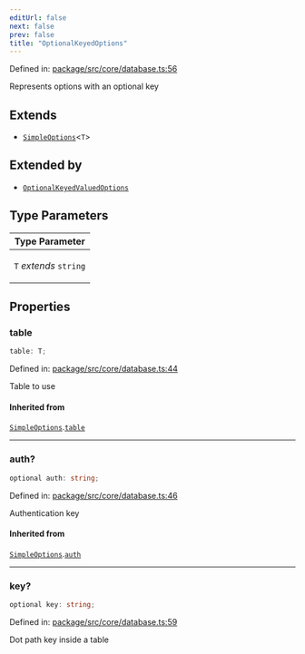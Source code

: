 ```yaml
---
editUrl: false
next: false
prev: false
title: "OptionalKeyedOptions"
---
```


Defined in: [package/src/core/database.ts:56](https://github.com/KingsBeCattz/ezdd/blob/8128187f4e3c49c29f09b0ea64f2ec7d4b54b8e5/package/src/core/database.ts#L56)

Represents options with an optional key

## Extends

- [`SimpleOptions`](/ezdb/reference/interfaces/simpleoptions/)\<`T`\>

## Extended by

- [`OptionalKeyedValuedOptions`](/ezdb/reference/interfaces/optionalkeyedvaluedoptions/)

## Type Parameters

<table>
<thead>
<tr>
<th>Type Parameter</th>
</tr>
</thead>
<tbody>
<tr>
<td>

`T` *extends* `string`

</td>
</tr>
</tbody>
</table>

## Properties

### table

```ts
table: T;
```

Defined in: [package/src/core/database.ts:44](https://github.com/KingsBeCattz/ezdd/blob/8128187f4e3c49c29f09b0ea64f2ec7d4b54b8e5/package/src/core/database.ts#L44)

Table to use

#### Inherited from

[`SimpleOptions`](/ezdb/reference/interfaces/simpleoptions/).[`table`](/ezdb/reference/interfaces/simpleoptions/#table)

***

### auth?

```ts
optional auth: string;
```

Defined in: [package/src/core/database.ts:46](https://github.com/KingsBeCattz/ezdd/blob/8128187f4e3c49c29f09b0ea64f2ec7d4b54b8e5/package/src/core/database.ts#L46)

Authentication key

#### Inherited from

[`SimpleOptions`](/ezdb/reference/interfaces/simpleoptions/).[`auth`](/ezdb/reference/interfaces/simpleoptions/#auth)

***

### key?

```ts
optional key: string;
```

Defined in: [package/src/core/database.ts:59](https://github.com/KingsBeCattz/ezdd/blob/8128187f4e3c49c29f09b0ea64f2ec7d4b54b8e5/package/src/core/database.ts#L59)

Dot path key inside a table
